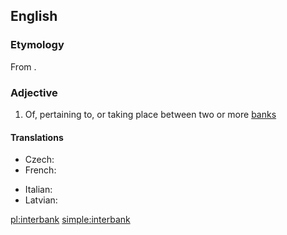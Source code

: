 ==English==

===Etymology===
From {{prefix|inter|bank|lang=en}}.

===Adjective===
{{en-adj|-}}

# Of, pertaining to, or taking place between two or more [[bank]]s

====Translations====
{{trans-top|of, pertaining to, or taking place between two or more banks}}
* Czech: {{t|cs|mezibankovní}}
* French: {{t+|fr|interbancaire}}
{{trans-mid}}
* Italian: {{t+|it|interbancario}}
* Latvian: {{t|lv|starpbanku}}
{{trans-bottom}}

[[pl:interbank]]
[[simple:interbank]]